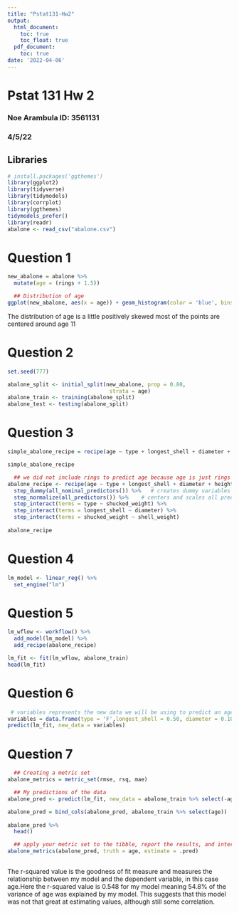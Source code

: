 ```yaml
---
title: "Pstat131-Hw2"
output:
  html_document:
    toc: true
    toc_float: true
  pdf_document:
    toc: true
date: '2022-04-06'
---
```


# Pstat 131 Hw 2

### Noe Arambula ID: 3561131

### 4/5/22

## Libraries

```r
# install.packages('ggthemes')
library(ggplot2)
library(tidyverse)
library(tidymodels)
library(corrplot)
library(ggthemes)
tidymodels_prefer()
library(readr)
abalone <- read_csv("abalone.csv")
```

# Question 1

```r
new_abalone = abalone %>%
  mutate(age = (rings + 1.5))

  ## Distribution of age
ggplot(new_abalone, aes(x = age)) + geom_histogram(color = 'blue', bins = 30)

```

The distribution of age is a little positively skewed most of the points are centered around age 11

# Question 2

```r
set.seed(777)

abalone_split <- initial_split(new_abalone, prop = 0.80,
                                strata = age)  
abalone_train <- training(abalone_split)
abalone_test <- testing(abalone_split)
```

# Question 3

```r
simple_abalone_recipe = recipe(age ~ type + longest_shell + diameter + height + whole_weight + shucked_weight + viscera_weight + shell_weight, data = abalone_train)

simple_abalone_recipe

  ## we did not include rings to predict age because age is just rings + 1.5 this would scew the data
abalone_recipe <- recipe(age ~ type + longest_shell + diameter + height + whole_weight + shucked_weight + viscera_weight + shell_weight, data = abalone_train) %>% 
  step_dummy(all_nominal_predictors()) %>%   # creates dummy variables
  step_normalize(all_predictors()) %>%    # centers and scales all predictors
  step_interact(terms = type ~ shucked_weight) %>%
  step_interact(terms = longest_shell ~ diameter) %>%
  step_interact(terms = shucked_weight ~ shell_weight)
  
abalone_recipe
```

# Question 4

```r
lm_model <- linear_reg() %>% 
  set_engine("lm")
```

# Question 5

```r

lm_wflow <- workflow() %>% 
  add_model(lm_model) %>% 
  add_recipe(abalone_recipe)

lm_fit <- fit(lm_wflow, abalone_train)
head(lm_fit)
```

# Question 6

```r
 # variables represents the new data we will be using to predict an age
variables = data.frame(type = 'F',longest_shell = 0.50, diameter = 0.10, height = 0.30, whole_weight = 4, shucked_weight = 1, viscera_weight = 2, shell_weight = 1)
predict(lm_fit, new_data = variables)
```

# Question 7

```r
  ## Creating a metric set
abalone_metrics = metric_set(rmse, rsq, mae)

  ## My predictions of the data
abalone_pred <- predict(lm_fit, new_data = abalone_train %>% select(-age))

abalone_pred = bind_cols(abalone_pred, abalone_train %>% select(age))
  
abalone_pred %>%
  head()

  ## apply your metric set to the tibble, report the results, and interpret the R^2 value.
abalone_metrics(abalone_pred, truth = age, estimate = .pred)
  
```

The r-squared value is the goodness of fit measure and measures the relationship between my model and the dependent variable, in this case age.Here the r-squared value is 0.548 for my model meaning 54.8% of the variance of age was explained by my model. This suggests that this model was not that great at estimating values, although still some correlation.

